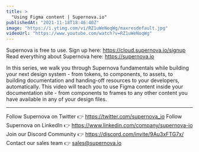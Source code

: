 ```yaml
---
title: >
  "Using Figma content | Supernova.io"
publishedAt: "2021-11-18T18:46:40Z"
image: "https://i.ytimg.com/vi/RZ1uWeNoqWg/maxresdefault.jpg"
videoUrl: "https://www.youtube.com/watch?v=RZ1uWeNoqWg"
---
```


Supernova is free to use. Sign up here: https://cloud.supernova.io/signup
Read everything about Supernova here: https://supernova.io

In this series, we walk you through Supernova fundamentals while building your next design system - from tokens, to components, to assets, to building documentation and handing-off resources to your developers, automatically. This video will teach you to use Figma content inside your documentation site - from components to frames to any other content you have available in any of your design files.

---

Follow Supernova on Twitter 👉 https://twitter.com/supernova_io
Follow Supernova on LinkedIn 👉 https://www.linkedin.com/company/supernova-io
Join our Discord Community 👉 https://discord.com/invite/9Au3xFTG7x/
Contact our sales team 👉 sales@supernova.io
